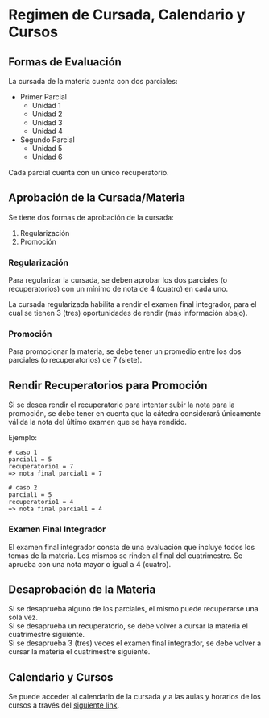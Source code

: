 # Regimen de Cursada, Calendario y Cursos {.unnumbered}

## Formas de Evaluación

La cursada de la materia cuenta con dos parciales:

- Primer Parcial
    - Unidad 1
    - Unidad 2
    - Unidad 3
    - Unidad 4
- Segundo Parcial
    - Unidad 5
    - Unidad 6

Cada parcial cuenta con un único recuperatorio.

## Aprobación de la Cursada/Materia
Se tiene dos formas de aprobación de la cursada:

1. Regularización
2. Promoción

### Regularización
Para regularizar la cursada, se deben aprobar los dos parciales (o recuperatorios) con un mínimo de nota de 4 (cuatro) en cada uno.\

La cursada regularizada habilita a rendir el examen final  integrador, para el cual se tienen 3 (tres) oportunidades de rendir (más información abajo).

### Promoción
Para promocionar la materia, se debe tener un promedio entre los dos parciales (o recuperatorios) de 7 (siete).\

:::{.callout-tip collapse="true"}
## Rendir Recuperatorios para Promoción
Si se desea rendir el recuperatorio para intentar subir la nota para la promoción, se debe tener en cuenta que la cátedra considerará únicamente válida la nota del último examen que se haya rendido.

Ejemplo:

```
# caso 1
parcial1 = 5
recuperatorio1 = 7
=> nota final parcial1 = 7

# caso 2
parcial1 = 5
recuperatorio1 = 4
=> nota final parcial1 = 4
```
:::

### Examen Final Integrador
El examen final integrador consta de una evaluación que incluye todos los temas de la materia. Los mismos se rinden al final del cuatrimestre. Se aprueba con una nota mayor o igual a 4 (cuatro).

:::{.callout-warning }
## Desaprobación de la Materia
Si se desaprueba alguno de los parciales, el mismo puede recuperarse una sola vez.\
Si se desaprueba un recuperatorio, se debe volver a cursar la materia el cuatrimestre siguiente.\
Si se desaprueba 3 (tres) veces el examen final integrador, se debe volver a cursar la materia el cuatrimestre siguiente.
:::

## Calendario y Cursos
Se puede acceder al calendario de la cursada y a las aulas y horarios de los cursos a través del <a href="https://docs.google.com/spreadsheets/d/10Yq2xWmJWPjhRe5drH_XikpsTIGYoP5nQTfJhKuhSX4/edit?usp=sharing" target="_blank">siguiente link</a>.